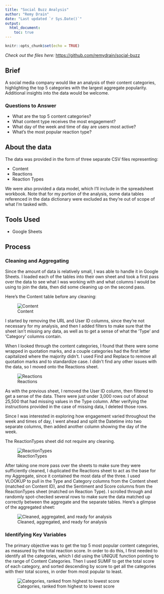 ```yaml
---
title: "Social Buzz Analysis"
author: "Remy Drain"
date: "Last updated `r Sys.Date()`"
output: 
  html_document:
    toc: true
---
```


```r
knitr::opts_chunk$set(echo = TRUE)
```
*Check out the files here:* <https://github.com/remydrain/social-buzz>

## Brief
A social media company would like an analysis of their content categories, highlighting the top 5 categories with the largest aggregate popularity. Additional insights into the data would be welcome.

### Questions to Answer
* What are the top 5 content categories?
* What content type receives the most engagement?
* What day of the week and time of day are users most active?
* What's the most popular reaction type?

## About the data
The data was provided in the form of three separate CSV files representing:

* Content
* Reactions
* Reaction Types

We were also provided a data model, which I'll include in the spreadsheet workbook. Note that for my portion of the analysis, some data tables referenced in the data dictionary were excluded as they're out of scope of what I'm tasked with.

## Tools Used
* Google Sheets

## Process
### Cleaning and Aggregating
Since the amount of data is relatively small, I was able to handle it in Google Sheets. I loaded each of the tables into their own sheet and took a first pass over the data to see what I was working with and what columns I would be using to join the data, then did some cleaning up on the second pass.

Here's the Content table before any cleaning:

![Content](images/01-clean-content.jpg)

I started by removing the URL and User ID columns, since they're not necessary for my analysis, and then I added filters to make sure that the sheet isn't missing any data, as well as to get a sense of what the 'Type' and 'Category' columns contain.

When I looked through the content categories, I found that there were some wrapped in quotation marks, and a couple categories had the first letter capitalized where the majority didn't. I used Find and Replace to remove all quotation marks and to standardize case. I didn't find any other issues with the data, so I moved onto the Reactions sheet.

![Reactions](images/02-clean-reactions.jpg)

As with the previous sheet, I removed the User ID column, then filtered to get a sense of the data. There were just under 3,000 rows out of about 25,500 that had missing values in the Type column. After verifying the instructions provided in the case of missing data, I deleted those rows.

Since I was interested in exploring how engagement varied throughout the week and times of day, I went ahead and split the Datetime into two separate columns, then added another column showing the day of the week.

The ReactionTypes sheet did not require any cleaning.

![ReactionTypes](images/03-clean-reactiontypes.jpg)

After taking one more pass over the sheets to make sure they were sufficiently cleaned, I duplicated the Reactions sheet to act as the base for my Aggregate, since it contained the most data of the three. I used VLOOKUP to pull in the Type and Category columns from the Content sheet (matched on Content ID), and the Sentiment and Score columns from the ReactionTypes sheet (matched on Reaction Type). I scrolled through and randomly spot-checked several rows to make sure the data matched up correctly between the aggregate and the separate tables. Here's a glimpse of the aggregated sheet:

![Cleaned, aggregated, and ready for analysis](images/04-clean-agg.jpg)

### Identifying Key Variables
The primary objective was to get the top 5 most popular content categories, as measured by the total reaction score. In order to do this, I first needed to identify all the categories, which I did using the UNIQUE function pointing to the range of Content Categories. Then I used SUMIF to get the total score of each category, and sorted descending by score to get all the categories with their total scores, in order from most popular to least.

![Categories, ranked from highest to lowest score](images/05-ranked-categories.jpg)



